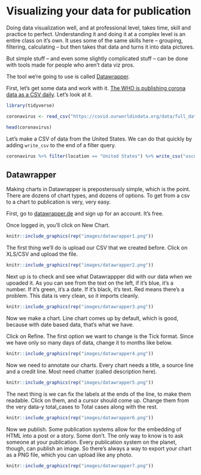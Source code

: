 # Visualizing your data for publication

Doing data visualization well, and at professional level, takes time, skill and practice to perfect. Understanding it and doing it at a complex level is an entire class on it's own. It uses some of the same skills here -- grouping, filtering, calculating -- but then takes that data and turns it into data pictures. 

But simple stuff -- and even some slightly complicated stuff -- can be done with tools made for people who aren't data viz pros. 

The tool we're going to use is called [Datawrapper](https://www.datawrapper.de/).

First, let's get some data and work with it. [The WHO is publishing corona data as a CSV daily](https://ourworldindata.org/coronavirus-source-data). Let's look at it. 

```r
library(tidyverse)
```

```r
coronavirus <- read_csv("https://covid.ourworldindata.org/data/full_data.csv")
```

```r
head(coronavirus)
```

Let's make a CSV of data from the United States. We can do that quickly by adding `write_csv` to the end of a filter query.

```r
coronavirus %>% filter(location == "United States") %>% write_csv("uscorona.csv")
```

## Datawrapper

Making charts in Datawrapper is preposterously simple, which is the point. There are dozens of chart types, and dozens of options. To get from a csv to a chart to publication is very, very easy.

First, go to [datawrapper.de](https://www.datawrapper.de/) and sign up for an account. It's free.

Once logged in, you'll click on New Chart.

```r
knitr::include_graphics(rep("images/datawrapper1.png"))
```

The first thing we'll do is upload our CSV that we created before. Click on XLS/CSV and upload the file. 

```r
knitr::include_graphics(rep("images/datawrapper2.png"))
```

Next up is to check and see what Datawrappper did with our data when we upoaded it. As you can see from the text on the left, if it's blue, it's a number. If it's green, it's a date. If it's black, it's text. Red means there's a problem. This data is very clean, so it imports cleanly.

```r
knitr::include_graphics(rep("images/datawrapper3.png"))
```

Now we make a chart. Line chart comes up by default, which is good, because with date based data, that's what we have. 

Click on Refine. The first option we want to change is the Tick format. Since we have only so many days of data, change it to months like below.

```r
knitr::include_graphics(rep("images/datawrapper4.png"))
```

Now we need to annotate our charts. Every chart needs a title, a source line and a credit line. Most need chatter (called description here).

```r
knitr::include_graphics(rep("images/datawrapper5.png"))
```

The next thing is we can fix the labels at the ends of the line, to make them readable. Click on them, and a cursor should come  up. Change them from the very data-y total_cases to Total cases along with the rest.

```r
knitr::include_graphics(rep("images/datawrapper6.png"))
```

Now we publish. Some publication systems allow for the embedding of HTML into a post or a story. Some don't. The only way to know is to ask someone at your publication. Every publication system on the planet, though, can publish an image. So there's always a way to export your chart as a PNG file, which you can upload like any photo.

```r
knitr::include_graphics(rep("images/datawrapper7.png"))
```



